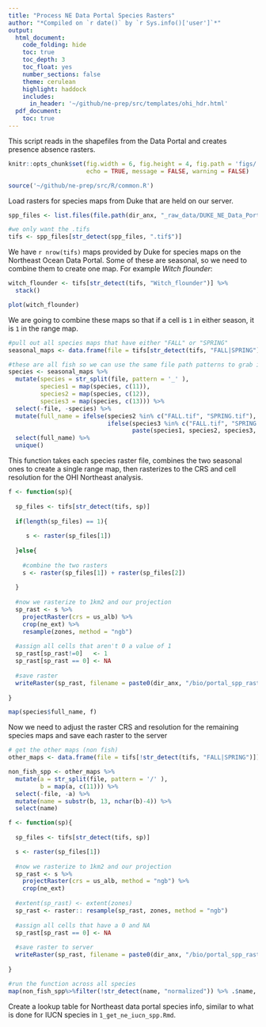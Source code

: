 ```yaml
---
title: "Process NE Data Portal Species Rasters"
author: "*Compiled on `r date()` by `r Sys.info()['user']`*"
output: 
  html_document:
    code_folding: hide
    toc: true
    toc_depth: 3
    toc_float: yes
    number_sections: false
    theme: cerulean
    highlight: haddock
    includes: 
      in_header: '~/github/ne-prep/src/templates/ohi_hdr.html'
  pdf_document:
    toc: true
---
```


This script reads in the shapefiles from the Data Portal and creates presence absence rasters.

```r

knitr::opts_chunk$set(fig.width = 6, fig.height = 4, fig.path = 'figs/',
                      echo = TRUE, message = FALSE, warning = FALSE)

source('~/github/ne-prep/src/R/common.R')
```

Load rasters for species maps from Duke that are held on our server.
```r
spp_files <- list.files(file.path(dir_anx, "_raw_data/DUKE_NE_Data_Portal/OHI_PA_Data"), recursive = T, full.names = T) 

#we only want the .tifs
tifs <- spp_files[str_detect(spp_files, ".tif$")]
```

We have `r nrow(tifs)` maps provided by Duke for species maps on the Northeast Ocean Data Portal. Some of these are seasonal, so we need to combine them to create one map. For example *Witch flounder*:

```r
witch_flounder <- tifs[str_detect(tifs, "Witch_flounder")] %>%
  stack()

plot(witch_flounder)
```

We are going to combine these maps so that if a cell is `1` in either season, it is `1` in the range map.

```r
#pull out all species maps that have either "FALL" or "SPRING"
seasonal_maps <- data.frame(file = tifs[str_detect(tifs, "FALL|SPRING")]) 

#these are all fish so we can use the same file path patterns to grab individual species names
species <- seasonal_maps %>% 
  mutate(species = str_split(file, pattern = '_' ),
         species1 = map(species, c(11)),
         species2 = map(species, c(12)),
         species3 = map(species, c(13))) %>%
  select(-file, -species) %>%
  mutate(full_name = ifelse(species2 %in% c("FALL.tif", "SPRING.tif"), species1,
                            ifelse(species3 %in% c("FALL.tif", "SPRING.tif"), paste(species1, species2, sep = "_"), 
                                   paste(species1, species2, species3, sep = "_")))) %>%
  select(full_name) %>%
  unique()
```

This function takes each species raster file, combines the two seasonal ones to create a single range map, then rasterizes to the CRS and cell resolution for the OHI Northeast analysis.

```r

f <- function(sp){
  
  sp_files <- tifs[str_detect(tifs, sp)]
  
  if(length(sp_files) == 1){
    
     s <- raster(sp_files[1])
     
  }else{
    
    #combine the two rasters
    s <- raster(sp_files[1]) + raster(sp_files[2])
  
  }
  
  #now we rasterize to 1km2 and our projection
  sp_rast <- s %>%
    projectRaster(crs = us_alb) %>%
    crop(ne_ext) %>%
    resample(zones, method = "ngb")
  
  #assign all cells that aren't 0 a value of 1
  sp_rast[sp_rast!=0]   <- 1
  sp_rast[sp_rast == 0] <- NA
  
  #save raster
  writeRaster(sp_rast, filename = paste0(dir_anx, "/bio/portal_spp_rasters/", sp, ".tif"), overwrite = TRUE)
  
}

map(species$full_name, f)
```

Now we need to adjust the raster CRS and resolution for the remaining species maps and save each raster to the server

```r
# get the other maps (non fish)
other_maps <- data.frame(file = tifs[!str_detect(tifs, "FALL|SPRING")])

non_fish_spp <- other_maps %>% 
  mutate(a = str_split(file, pattern = '/' ),
         b = map(a, c(11))) %>%
  select(-file, -a) %>%
  mutate(name = substr(b, 13, nchar(b)-4)) %>%
  select(name)

f <- function(sp){
  
  sp_files <- tifs[str_detect(tifs, sp)]

  s <- raster(sp_files[1])
     
  #now we rasterize to 1km2 and our projection
  sp_rast <- s %>%
    projectRaster(crs = us_alb, method = "ngb") %>%
    crop(ne_ext)
  
  #extent(sp_rast) <- extent(zones)
  sp_rast <- raster:: resample(sp_rast, zones, method = "ngb")
  
  #assign all cells that have a 0 and NA
  sp_rast[sp_rast == 0] <- NA
  
  #save raster to server
  writeRaster(sp_rast, filename = paste0(dir_anx, "/bio/portal_spp_rasters/", sp, ".tif"), overwrite = TRUE)
  
}

#run the function across all species
map(non_fish_spp%>%filter(!str_detect(name, "normalized")) %>% .$name, f)
```


Create a lookup table for Northeast data portal species info, similar to what is done for IUCN species in `1_get_ne_iucn_spp.Rmd`.









